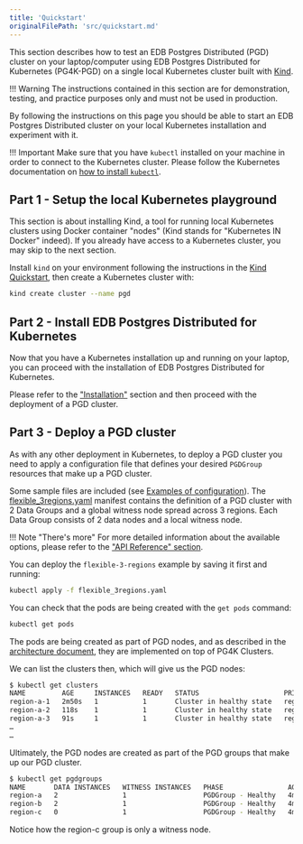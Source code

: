 ```yaml
---
title: 'Quickstart'
originalFilePath: 'src/quickstart.md'
---
```


This section describes how to test an EDB Postgres Distributed (PGD) cluster on your
laptop/computer using EDB Postgres Distributed for Kubernetes (PG4K-PGD)
on a single local
Kubernetes cluster built with [Kind](https://kind.sigs.k8s.io/).

!!! Warning
    The instructions contained in this section are for demonstration,
    testing, and practice purposes only and must not be used in production.

By following the instructions on this page you should be able to start an EDB Postgres Distributed
cluster on your local Kubernetes installation and experiment with it.

!!! Important
    Make sure that you have `kubectl` installed on your machine in order
    to connect to the Kubernetes cluster. Please follow the Kubernetes documentation
    on [how to install `kubectl`](https://kubernetes.io/docs/tasks/tools/install-kubectl/).

## Part 1 - Setup the local Kubernetes playground

This section is about installing Kind, a tool for running local Kubernetes
clusters using Docker container "nodes" (Kind stands for "Kubernetes IN Docker"
indeed).
If you already have access to a Kubernetes cluster, you may skip to the next
section.

Install `kind` on your environment following the instructions in the [Kind Quickstart](https://kind.sigs.k8s.io/docs/user/quick-start),
then create a Kubernetes cluster with:

```sh
kind create cluster --name pgd
```

<!--
TODO: Shall we suggest creating different nodes?
-->

## Part 2 - Install EDB Postgres Distributed for Kubernetes

Now that you have a Kubernetes installation up and running on your laptop, you
can proceed with the installation of EDB Postgres Distributed for Kubernetes.

Please refer to the ["Installation"](installation_upgrade.md) section and then
proceed with the deployment of a PGD cluster.

## Part 3 - Deploy a PGD cluster

As with any other deployment in Kubernetes, to deploy a PGD cluster you need to
apply a configuration file that defines your desired `PGDGroup` resources that
make up a PGD cluster.

Some sample files are included (see [Examples of configuration](samples.md)). The
[flexible_3regions.yaml](../samples/flexible_3regions.yaml) manifest
contains the definition of a PGD cluster with 2 Data Groups and a global
witness node spread across 3 regions. Each Data Group consists of 2 data nodes
and a local witness node.

!!! Note "There's more"
    For more detailed information about the available options, please refer
    to the ["API Reference" section](api_reference.md).

You can deploy the `flexible-3-regions` example by saving it first and running:

```sh
kubectl apply -f flexible_3regions.yaml
```

You can check that the pods are being created with the `get pods` command:

```sh
kubectl get pods
```

The pods are being created as part of PGD nodes, and as described in the
[architecture document](architecture.md), they are implemented on top
of PG4K Clusters.

We can list the clusters then, which will give us the PGD nodes:

```sh
$ kubectl get clusters 
NAME         AGE     INSTANCES   READY   STATUS                     PRIMARY
region-a-1   2m50s   1           1       Cluster in healthy state   region-a-1-1
region-a-2   118s    1           1       Cluster in healthy state   region-a-2-1
region-a-3   91s     1           1       Cluster in healthy state   region-a-3-1
…
…
```

Ultimately, the PGD nodes are created as part of the PGD groups
that make up our PGD cluster.

```sh
$ kubectl get pgdgroups
NAME       DATA INSTANCES   WITNESS INSTANCES   PHASE                AGE
region-a   2                1                   PGDGroup - Healthy   4m50s
region-b   2                1                   PGDGroup - Healthy   4m50s
region-c   0                1                   PGDGroup - Healthy   4m50s
```

Notice how the region-c group is only a witness node.